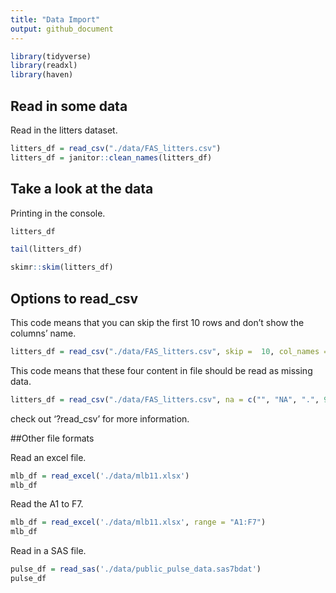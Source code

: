 ```yaml
---
title: "Data Import"
output: github_document
---
```


```r
library(tidyverse)
library(readxl)
library(haven)
```

## Read in some data

Read in the litters dataset.

```r
litters_df = read_csv("./data/FAS_litters.csv")
litters_df = janitor::clean_names(litters_df)
```


## Take a look at the data

Printing in the console.

```r
litters_df
```

```r
tail(litters_df)
```

```r
skimr::skim(litters_df)
```


## Options to read_csv

This code means that you can skip the first 10 rows and don't show the columns' name.

```r
litters_df = read_csv("./data/FAS_litters.csv", skip =  10, col_names = FALSE)
```

This code means that these four content in file should be read as missing data.

```r
litters_df = read_csv("./data/FAS_litters.csv", na = c("", "NA", ".", 999))
```

check out '?read_csv' for more information.

##Other file formats

Read an excel file.

```r
mlb_df = read_excel('./data/mlb11.xlsx')
mlb_df
```

Read the A1 to F7.

```r
mlb_df = read_excel('./data/mlb11.xlsx', range = "A1:F7")
mlb_df
```

Read in a SAS file.

```r
pulse_df = read_sas('./data/public_pulse_data.sas7bdat')
pulse_df
```




